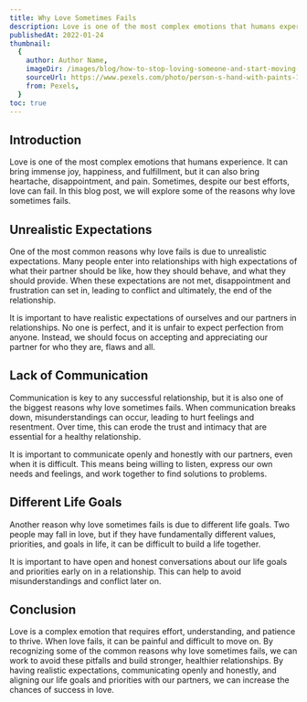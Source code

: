 ```yaml
---
title: Why Love Sometimes Fails
description: Love is one of the most complex emotions that humans experience.
publishedAt: 2022-01-24
thumbnail:
  {
    author: Author Name,
    imageDir: /images/blog/how-to-stop-loving-someone-and-start-moving-on/thumbnail.png,
    sourceUrl: https://www.pexels.com/photo/person-s-hand-with-paints-1174932/,
    from: Pexels,
  }
toc: true
---
```


## Introduction

Love is one of the most complex emotions that humans experience. It can bring immense joy, happiness, and fulfillment, but it can also bring heartache, disappointment, and pain. Sometimes, despite our best efforts, love can fail. In this blog post, we will explore some of the reasons why love sometimes fails.

## Unrealistic Expectations

One of the most common reasons why love fails is due to unrealistic expectations. Many people enter into relationships with high expectations of what their partner should be like, how they should behave, and what they should provide. When these expectations are not met, disappointment and frustration can set in, leading to conflict and ultimately, the end of the relationship.

It is important to have realistic expectations of ourselves and our partners in relationships. No one is perfect, and it is unfair to expect perfection from anyone. Instead, we should focus on accepting and appreciating our partner for who they are, flaws and all.

## Lack of Communication

Communication is key to any successful relationship, but it is also one of the biggest reasons why love sometimes fails. When communication breaks down, misunderstandings can occur, leading to hurt feelings and resentment. Over time, this can erode the trust and intimacy that are essential for a healthy relationship.

It is important to communicate openly and honestly with our partners, even when it is difficult. This means being willing to listen, express our own needs and feelings, and work together to find solutions to problems.

## Different Life Goals

Another reason why love sometimes fails is due to different life goals. Two people may fall in love, but if they have fundamentally different values, priorities, and goals in life, it can be difficult to build a life together.

It is important to have open and honest conversations about our life goals and priorities early on in a relationship. This can help to avoid misunderstandings and conflict later on.

## Conclusion

Love is a complex emotion that requires effort, understanding, and patience to thrive. When love fails, it can be painful and difficult to move on. By recognizing some of the common reasons why love sometimes fails, we can work to avoid these pitfalls and build stronger, healthier relationships. By having realistic expectations, communicating openly and honestly, and aligning our life goals and priorities with our partners, we can increase the chances of success in love.
